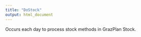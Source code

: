 ```yaml
---
title: "DoStock"
output: html_document
---
```



Occurs each day to process stock methods in GrazPlan Stock.
